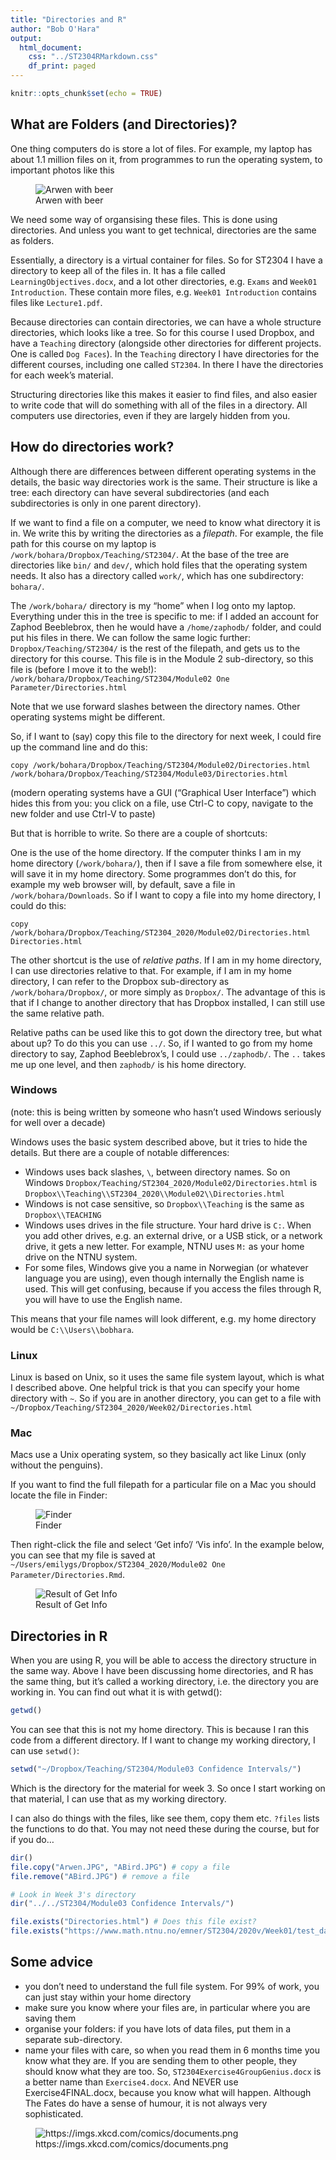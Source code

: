 ```yaml
---
title: "Directories and R"
author: "Bob O'Hara"
output:
  html_document:
    css: "../ST2304RMarkdown.css"
    df_print: paged
---
```


```r
knitr::opts_chunk$set(echo = TRUE)
```

## What are Folders (and Directories)?

One thing computers do is store a lot of files. For example, my laptop has about 1.1 million files on it, from programmes to run the operating system, to important photos like this 

![Arwen with beer](Arwen.JPG)

We need some way of organsising these files. This is done using directories. And unless you want to get technical, directories are the same as folders.

Essentially, a directory is a virtual container for files. So for ST2304 I have a directory to keep all of the files in. It has a file called `LearningObjectives.docx`, and a lot other directories, e.g. `Exams` and `Week01 Introduction`. These contain more files, e.g. `Week01 Introduction` contains files like `Lecture1.pdf`.

Because directories can contain directories, we can have a whole structure directories, which looks like a tree. So for this course I used Dropbox, and have a `Teaching` directory (alongside other directories for different projects. One is called `Dog Faces`). In the `Teaching` directory I have directories for the different courses, including one called `ST2304`. In there I have the directories for each week's material. 

Structuring directories like this makes it easier to find files, and also easier to write code that will do something with all of the files in a directory. All computers use directories, even if they are largely hidden from you.

## How do directories work?

Although there are differences between different operating systems in the details, the basic way directories work is the same. Their structure is like a tree: each directory can have several subdirectories (and each subdirectories is only in one parent directory).

If we want to find a file on a computer, we need to know what directory it is in. We write this by writing the directories as a _filepath_. For example, the file path for this course on my laptop is `/work/bohara/Dropbox/Teaching/ST2304/`. At the base of the tree are directories like `bin/` and `dev/`, which hold files that the operating system needs. It also has a directory called `work/`, which has one subdirectory: `bohara/`.

The `/work/bohara/` directory is my "home" when I log onto my laptop. Everything under this in the tree is specific to me: if I added an account for Zaphod Beeblebrox, then he would have a `/home/zaphodb/` folder, and could put his files in there. We can follow the same logic further: `Dropbox/Teaching/ST2304/` is the rest of the filepath, and gets us to the directory for this course. This file is in the Module 2 sub-directory, so this file is (before I move it to the web!):
`/work/bohara/Dropbox/Teaching/ST2304/Module02 One Parameter/Directories.html`

Note that we use forward slashes between the directory names. Other operating systems might be different.

So, if I want to (say) copy this file to the directory for next week, I could fire up the command line and do this:

`copy /work/bohara/Dropbox/Teaching/ST2304/Module02/Directories.html /work/bohara/Dropbox/Teaching/ST2304/Module03/Directories.html`

(modern operating systems have a GUI ("Graphical User Interface") which hides this from you: you click on a file, use Ctrl-C to copy, navigate to the new folder and use Ctrl-V to paste)

But that is horrible to write. So there are a couple of shortcuts:

One is the use of the home directory. If the computer thinks I am in my home directory (`/work/bohara/`), then if I save a file from somewhere else, it will save it in my home directory. Some programmes don't do this, for example my web browser will, by default, save a file in `/work/bohara/Downloads`. So if I want to copy a file into my home directory, I could do this:

`copy /work/bohara/Dropbox/Teaching/ST2304_2020/Module02/Directories.html Directories.html`

The other shortcut is the use of _relative paths_. If I am in my home directory, I can use directories relative to that. For example, if I am in my home directory, I can refer to the Dropbox sub-directory as `/work/bohara/Dropbox/`, or more simply as `Dropbox/`. The advantage of this is that if I change to another directory that has Dropbox installed, I can still use the same relative path.

Relative paths can be used like this to got down the directory tree, but what about up? To do this you can use `../`. So, if I wanted to go from my home directory to say, Zaphod Beeblebrox's, I could use `../zaphodb/`. The `..` takes me up one level, and then `zaphodb/` is his home directory.

### Windows

(note: this is being written by someone who hasn't used Windows seriously for well over a decade)

Windows uses the basic system described above, but it tries to hide the details. But there are a couple of notable differences:

- Windows uses back slashes, `\`, between directory names. So on Windows `Dropbox/Teaching/ST2304_2020/Module02/Directories.html` is `Dropbox\\Teaching\\ST2304_2020\\Module02\\Directories.html`
- Windows is not case sensitive, so `Dropbox\\Teaching` is the same as `Dropbox\\TEACHING`
- Windows uses drives in the file structure. Your hard drive is `C:`. When you add other drives, e.g. an external drive, or a USB stick, or a network drive, it gets a new letter. For example, NTNU uses `M:` as your home drive on the NTNU system.
- For some files, Windows give you a name in Norwegian (or whatever language you are using), even though internally the English name is used. This will get confusing, because if you access the files through R, you will have to use the English name.

This means that your file names will look different, e.g. my home directory would be `C:\\Users\\bobhara`.

### Linux

Linux is based on Unix, so it uses the same file system layout, which is what I described above. One helpful trick is that you can specify your home directory with `~`. So if you are in another directory, you can get to a file with `~/Dropbox/Teaching/ST2304_2020/Week02/Directories.html`

### Mac

Macs use a Unix operating system, so they basically act like Linux (only without the penguins).

If you want to find the full filepath for a particular file on a Mac you should locate the file in
Finder:

![Finder](Finder.png)

Then right-click the file and select 'Get info'/ 'Vis info'. In the example below, you can see that my file is
saved at `~/Users/emilygs/Dropbox/ST2304_2020/Module02 One Parameter/Directories.Rmd`.

![Result of Get Info](GetInfo.png)

## Directories in R

When you are using R, you will be able to access the directory structure in the same way. Above I have been discussing home directories, and R has the same thing, but it's called a working directory, i.e. the directory you are working in. You can find out what it is with getwd():

```r
getwd()
```

You can see that this is not my home directory. This is because I ran this code from a different directory. If I want to change my working directory, I can use `setwd()`:

```r
setwd("~/Dropbox/Teaching/ST2304/Module03 Confidence Intervals/")
```

Which is the directory for the material for week 3. So once I start working on that material, I can use that as my working directory.

I can also do things with the files, like see them, copy them etc. `?files` lists the functions to do that. You may not need these during the course, but for if you do...

```r
dir()
file.copy("Arwen.JPG", "ABird.JPG") # copy a file
file.remove("ABird.JPG") # remove a file

# Look in Week 3's directory
dir("../../ST2304/Module03 Confidence Intervals/")

file.exists("Directories.html") # Does this file exist?
file.exists("https://www.math.ntnu.no/emner/ST2304/2020v/Week01/test_data.csv") # Yes, web addresses also work!

```


## Some advice
 
- you don't need to understand the full file system. For 99% of work, you can just stay within your home directory 
- make sure you know where your files are, in particular where you are saving them
- organise your folders: if you have lots of data files, put them in a separate sub-directory.
- name your files with care, so when you read them in 6 months time you know what they are. If you are sending them to other people, they should know what they are too. So, `ST2304Exercise4GroupGenius.docx` is a better name than `Exercise4.docx`. And NEVER use Exercise4FINAL.docx, because you know what will happen. Although The Fates do have a sense of humour, it is not always very sophisticated.

![https://imgs.xkcd.com/comics/documents.png](https://imgs.xkcd.com/comics/documents.png)